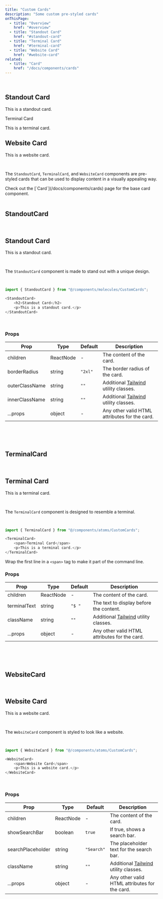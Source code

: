 ```yaml
---
title: "Custom Cards"
description: "Some custom pre-styled cards"
onThisPage:
  - title: "Overview"
    href: "#overview"
  - title: "Standout Card"
    href: "#standout-card"
  - title: "Terminal Card"
    href: "#terminal-card"
  - title: "Website Card"
    href: "#website-card"
related:
  - title: "Card"
    href: "/docs/components/cards"
---
```


<div id="overview" />

<br/>

<div className="flex flex-col items-center gap-4">
    <StandoutCard>
        <h2>Standout Card</h2>
        <p>This is a standout card.</p>
    </StandoutCard>
    <TerminalCard>
        <span>Terminal Card</span>
        <p>This is a terminal card.</p>
    </TerminalCard>
    <WebsiteCard>
        <h2>Website Card</h2>
        <p>This is a website card.</p>
    </WebsiteCard>
</div>

<br />

The `StandoutCard`, `TerminalCard`, and `WebsiteCard` components are pre-styled cards that can be used to display content in a visually appealing way.

<Tip>
    Check out the [`Card`](/docs/components/cards) page for the base card component.
</Tip>

<br/>
<br/>
<Divider />

<div id="standout-card" />

## StandoutCard
<br/>

<div className="flex flex-col items-center gap-4">
    <StandoutCard>
        <h2>Standout Card</h2>
        <p>This is a standout card.</p>
    </StandoutCard>
</div>

<br/>

The `StandoutCard` component is made to stand out with a unique design.

<br/>

```javascript
import { StandoutCard } from "@/components/molecules/CustomCards";

<StandoutCard>
    <h2>Standout Card</h2>
    <p>This is a standout card.</p>
</StandoutCard>
```

<br/>

### Props
| Prop           | Type      | Default     | Description                                                     |
|----------------|-----------|-------------|-----------------------------------------------------------------|
| children       | ReactNode | -           | The content of the card.                                        |
| borderRadius   | string    | `"2xl"`     | The border radius of the card.                                  |
| outerClassName | string    | `""`        | Additional [Tailwind](https://tailwindcss.com) utility classes. |
| innerClassName | string    | `""`        | Additional [Tailwind](https://tailwindcss.com) utility classes. |
| ...props       | object    | -           | Any other valid HTML attributes for the card.                   |

<br/>
<br/>
<br/>
<Divider />

<div id="terminal-card" />

## TerminalCard
<br/>

<div className="flex flex-col items-center gap-4">
    <TerminalCard>
        <h2>Terminal Card</h2>
        <p>This is a terminal card.</p>
    </TerminalCard>
</div>

<br/>

The `TerminalCard` component is designed to resemble a terminal.

<br/>

```javascript
import { TerminalCard } from "@/components/atoms/CustomCards";

<TerminalCard>
    <span>Terminal Card</span>
    <p>This is a terminal card.</p>
</TerminalCard>
```

<Info>
    Wrap the first line in a <code>&lt;span&gt;</code> tag to make it part of the command line.
</Info>

<br/>

### Props
| Prop         | Type      | Default | Description                                                     |
|--------------|-----------|---------|-----------------------------------------------------------------|
| children     | ReactNode | -       | The content of the card.                                        |
| terminalText | string    | `"$ "`  | The text to display before the content.                         |
| className    | string    | `""`    | Additional [Tailwind](https://tailwindcss.com) utility classes. |
| ...props     | object    | -       | Any other valid HTML attributes for the card.                   |

<br/>
<br/>
<br/>
<Divider />

<div id="website-card" />

## WebsiteCard
<br/>

<div className="flex flex-col items-center gap-4">
    <WebsiteCard>
        <h2>Website Card</h2>
        <p>This is a website card.</p>
    </WebsiteCard>
</div>

<br/>

The `WebsiteCard` component is styled to look like a website.

<br/>

```javascript
import { WebsiteCard } from "@/components/atoms/CustomCards";

<WebsiteCard>
    <span>Website Card</span>
    <p>This is a website card.</p>
</WebsiteCard>
```

<br/>

### Props
| Prop              | Type      | Default    | Description                                                     |
|-------------------|-----------|------------|-----------------------------------------------------------------|
| children          | ReactNode | -          | The content of the card.                                        |
| showSearchBar     | boolean   | `true`     | If true, shows a search bar.                                    |
| searchPlaceholder | string    | `"Search"` | The placeholder text for the search bar.                        |
| className         | string    | `""`       | Additional [Tailwind](https://tailwindcss.com) utility classes. |
| ...props          | object    | -          | Any other valid HTML attributes for the card.                   |

<br/>
<br/>
<br/>